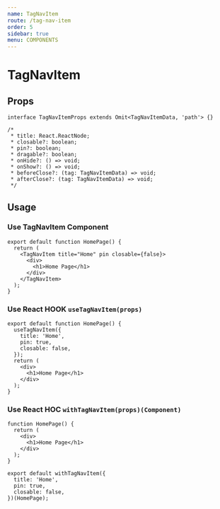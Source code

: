 ```yaml
---
name: TagNavItem
route: /tag-nav-item
order: 5
sidebar: true
menu: COMPONENTS
---
```


# TagNavItem

## Props
```
interface TagNavItemProps extends Omit<TagNavItemData, 'path'> {}

/*
 * title: React.ReactNode;
 * closable?: boolean;
 * pin?: boolean;
 * dragable?: boolean;
 * onHide?: () => void;
 * onShow?: () => void;
 * beforeClose?: (tag: TagNavItemData) => void;
 * afterClose?: (tag: TagNavItemData) => void;
 */
```

## Usage

### Use TagNavItem Component
```
export default function HomePage() {
  return (
    <TagNavItem title="Home" pin closable={false}>
      <div>
        <h1>Home Page</h1>
      </div>
    </TagNavItem>
  );
}
```


### Use React HOOK `useTagNavItem(props)`
```
export default function HomePage() {
  useTagNavItem({
    title: 'Home',
    pin: true,
    closable: false,
  });
  return (
    <div>
      <h1>Home Page</h1>
    </div>
  );
}
```

### Use React HOC `withTagNavItem(props)(Component)`
```
function HomePage() {
  return (
    <div>
      <h1>Home Page</h1>
    </div>
  );
}

export default withTagNavItem({
  title: 'Home',
  pin: true,
  closable: false,
})(HomePage);
```